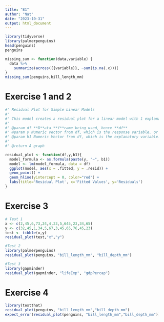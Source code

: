 ```yaml
---
title: "B1"
author: "Nat"
date: "2023-10-31"
output: html_document
---
```

```r
library(tidyverse)
library(palmerpenguins)
head(penguins)
penguins
```
```r
missing_sum <- function(data,variable) {
  data %>% 
    summarize(across({{variable}}, ~sum(is.na(.x))))
}
missing_sum(penguins,bill_length_mm)
```


# Exercise 1 and 2
```r
#' Residual Plot for Simple Linear Models
#' 
#' This model creates a residual plot for a linear model with 1 explanatory variable. This can be used to test if the model meets the linearity and equal variance assumptions
#'
#' @param df **D**ata **f**rame being used, hence **df**
#' @param y Numeric vector from df, which is the response variable, or "y" variable, need to be in ""
#' @param b1 Numeric Vector from df, which is the explanatory variable. In simple linear regression, the slope associated with the first x variable would be b1, need to be in ""
#'
#' @return A graph

residual_plot <- function(df,y,b1){
  model_formula <- as.formula(paste(y, "~", b1))
  model <- lm(model_formula, data = df)
  ggplot(model, aes(x = .fitted, y = .resid)) +
  geom_point() +
  geom_hline(yintercept = 0, color="red") +
  labs(title='Residual Plot', x='Fitted Values', y='Residuals')
}
```

# Exercise 3
```r
# Test 1
x <- c(2,45,6,73,24,4,23,5,645,23,34,65)
y <- c(32,45,1,34,5,67,3,45,65,76,45,23)
test <- tibble(x,y)
residual_plot(test,"x","y")

#Test 2
library(palmerpenguins)
residual_plot(penguins, "bill_length_mm", "bill_depth_mm")

#Test 3
library(gapminder)
residual_plot(gapminder, "lifeExp", "gdpPercap")
```
# Exercise 4
```r
library(testthat)
residual_plot(penguins, "bill_length_mm","bill_depth_mm")
expect_error(residual_plot(penguins, "bill_length_mm","bill_depth_mm"))
```


